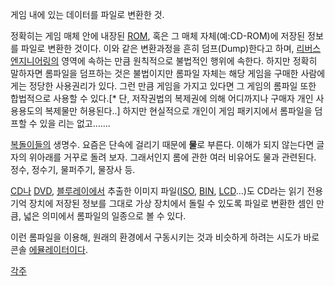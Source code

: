 게임 내에 있는 데이터를 파일로 변환한 것.

정확히는 게임 매체 안에 내장된 [[ROM]], 혹은 그 매체 자체(예:CD-ROM)에 저장된 정보를 파일로 변환한 것이다. 이와 같은 변환과정을 흔히 덤프(Dump)한다고 하며, [[리버스 엔지니어링]]의 영역에 속하는 만큼 원칙적으로 불법적인 행위에 속한다. 하지만 정확히 말하자면 롬파일을 덤프하는 것은 불법이지만 롬파일 자체는 해당 게임을 구매한 사람에게는 정당한 사용권리가 있다. 그런 만큼 게임을 가지고 있다면 그 게임의 롬파일 또한 합법적으로 사용할 수 있다.[* 단, 저작권법의 복제권에 의해 어디까지나 구매자 개인 사용용도의 복제물만 허용된다..] 하지만 현실적으로 개인이 게임 패키지에서 롬파일을 덤프할 수 있을 리는 없고…….

[[복돌이]]들의 생명수. 요즘은 단속에 걸리기 때문에 '''물'''로 부른다. 이해가 되지 않는다면 글자의 위아래를 거꾸로 돌려 보자. 그래서인지 롬에 관한 여러 비유어도 물과 관련된다. 정수, 정수기, 물퍼주기, 물장사 등.

[[CD]]나 [[DVD]], [[블루레이]]에서 추출한 이미지 파일([[ISO]], [[BIN]], [[LCD]]…)도 CD라는 읽기 전용 기억 장치에 저장된 정보를 그대로 가상 장치에서 돌릴 수 있도록 파일로 변환한 셈인 만큼, 넓은 의미에서 롬파일의 일종으로 볼 수 있다. 

이런 롬파일을 이용해, 원래의 환경에서 구동시키는 것과 비슷하게 하려는 시도가 바로 콘솔 [[에뮬레이터]]이다.

[[각주]]
